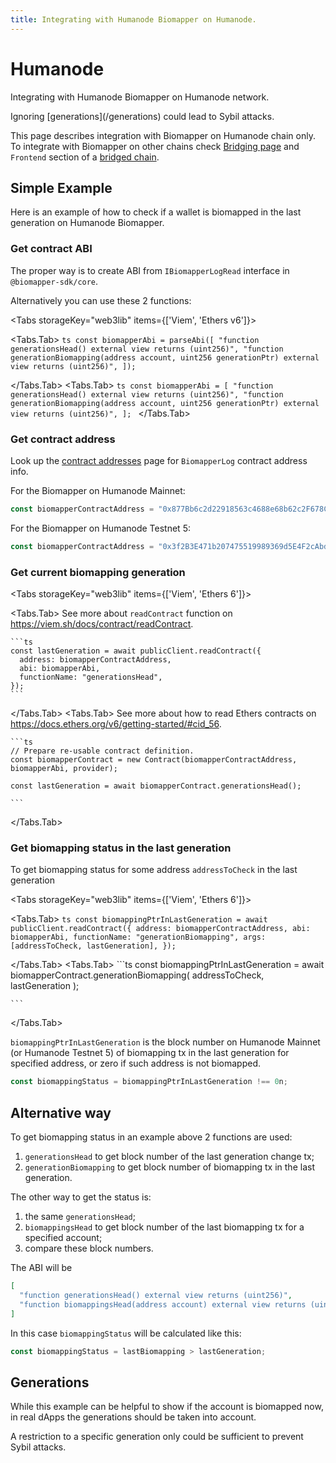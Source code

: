 ```yaml
---
title: Integrating with Humanode Biomapper on Humanode.
---
```



# Humanode

Integrating with Humanode Biomapper on Humanode network.

<Callout type="info">
  Ignoring [generations](/generations) could lead to Sybil attacks.
</Callout>

This page describes integration with Biomapper on Humanode chain only.
To integrate with Biomapper on other chains check [Bridging page](/bridging)
and `Frontend` section of a [bridged chain](/#bridged-chains).

## Simple Example

Here is an example of how to check if a wallet is biomapped in the last generation
on Humanode Biomapper.

### Get contract ABI

The proper way is to create ABI from `IBiomapperLogRead` interface in `@biomapper-sdk/core`.

Alternatively you can use these 2 functions:

<Tabs
  storageKey="web3lib"
  items={['Viem', 'Ethers v6']}>
>
  <Tabs.Tab>
    ```ts
    const biomapperAbi = parseAbi([
      "function generationsHead() external view returns (uint256)",
      "function generationBiomapping(address account, uint256 generationPtr) external view returns (uint256)",
    ]);
    ```

  </Tabs.Tab>
  <Tabs.Tab>
    ```ts
    const biomapperAbi = [
      "function generationsHead() external view returns (uint256)",
      "function generationBiomapping(address account, uint256 generationPtr) external view returns (uint256)",
    ];
    ```
  </Tabs.Tab>
</Tabs>

### Get contract address

Look up the [contract addresses](/contract-addresses) page for `BiomapperLog` contract address info.

For the Biomapper on Humanode Mainnet:

```ts
const biomapperContractAddress = "0x877Bb6c2d22918563c4688e68b62c2F678Cc0BFD";
```

For the Biomapper on Humanode Testnet 5:

```ts
const biomapperContractAddress = "0x3f2B3E471b207475519989369d5E4F2cAbd0A39F";
```

### Get current biomapping generation

<Tabs
  storageKey="web3lib"
  items={['Viem', 'Ethers 6']}>
>
  <Tabs.Tab>
    See more about `readContract` function on https://viem.sh/docs/contract/readContract.

    ```ts
    const lastGeneration = await publicClient.readContract({
      address: biomapperContractAddress,
      abi: biomapperAbi,
      functionName: "generationsHead",
    });
    ```

  </Tabs.Tab>
  <Tabs.Tab>
    See more about how to read Ethers contracts on https://docs.ethers.org/v6/getting-started/#cid_56.

    ```ts
    // Prepare re-usable contract definition.
    const biomapperContract = new Contract(biomapperContractAddress, biomapperAbi, provider);

    const lastGeneration = await biomapperContract.generationsHead();

    ```

  </Tabs.Tab>
</Tabs>

### Get biomapping status in the last generation

To get biomapping status for some address `addressToCheck` in the last generation

<Tabs
  storageKey="web3lib"
  items={['Viem', 'Ethers 6']}>
>
  <Tabs.Tab>
    ```ts
    const biomappingPtrInLastGeneration = await publicClient.readContract({
      address: biomapperContractAddress,
      abi: biomapperAbi,
      functionName: "generationBiomapping",
      args: [addressToCheck, lastGeneration],
    });
    ```

  </Tabs.Tab>
  <Tabs.Tab>
    ```ts
    const biomappingPtrInLastGeneration =
      await biomapperContract.generationBiomapping(
        addressToCheck,
        lastGeneration
      );

    ```

  </Tabs.Tab>
</Tabs>

`biomappingPtrInLastGeneration` is the block number on
Humanode Mainnet (or Humanode Testnet 5)
of biomapping tx in the last generation for specified address,
or zero if such address is not biomapped.

```ts
const biomappingStatus = biomappingPtrInLastGeneration !== 0n;
```

## Alternative way

To get biomapping status in an example above 2 functions are used:

1. `generationsHead` to get block number of the last generation change tx;
2. `generationBiomapping` to get block number of biomapping tx in the last generation.

The other way to get the status is:

1. the same `generationsHead`;
2. `biomappingsHead` to get block number of the last biomapping tx for a specified account;
3. compare these block numbers.

The ABI will be

```json
[
  "function generationsHead() external view returns (uint256)",
  "function biomappingsHead(address account) external view returns (uint256)"
]
```

In this case `biomappingStatus` will be calculated like this:

```ts
const biomappingStatus = lastBiomapping > lastGeneration;
```

## Generations

While this example can be helpful to show if the account is biomapped now,
in real dApps the generations should be taken into account.

A restriction to a specific generation only could be sufficient
to prevent Sybil attacks.
